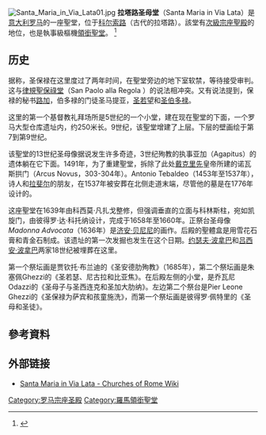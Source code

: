 [[Image:Santa_Maria_in_Via_Lata01.jpg|thumb]]
'''拉塔路圣母堂'''（Santa Maria in Via Lata）是[[意大利|意大利]][[罗马|罗马]]的一座聖堂，位于[[科尔索大道|科尔索路]]（古代的拉塔路）。該堂有[[宗座聖殿|次級宗座聖殿]]的地位，也是執事級樞機[[領銜聖堂|領銜聖堂]]。 <ref>{{cite web|title=Santa Maria in Via Lata (Cardinal Titular Church)|url=http://www.catholic-hierarchy.org/diocese/d1m09.html|publisher=Catholic-hierarchy.org|access-date=2012-09-18|archive-date=2020-12-04|archive-url=https://web.archive.org/web/20201204212043/https://www.catholic-hierarchy.org/diocese/d1m09.html|dead-url=no}}</ref>

==历史==
据称，圣保禄在这里度过了两年时间，在聖堂旁边的地下室软禁，等待接受审判。这与[[律規聖保祿堂|律規聖保祿堂]]（San Paolo alla Regola ）的说法相冲突。又有说法提到，保禄的秘书[[路加|路加]]，伯多禄的门徒圣马提亚，[[圣若望|圣若望]]和[[圣彼得|圣伯多禄]]。

这里的第一个基督教礼拜场所是5世纪的一个小堂，建在现在聖堂的下面，一个罗马大型仓库遗址内，约250米长。9世纪，该聖堂增建了上层。下层的壁画绘于第7到第9世纪。 

该聖堂的13世纪圣母像据说发生许多奇迹，3世纪殉教的执事亚加（Agapitus）的遗体躺在它下面。1491年，为了重建聖堂，拆除了此处[[戴克里先|戴克里先]]皇帝所建的诺瓦斯拱门（Arcus Novus，303-304年）。Antonio Tebaldeo（1453年至1537年），诗人和[[拉斐尔|拉斐尔]]的朋友，在1537年被安葬在北侧走道末端，尽管他的墓是在1776年设计的。
 
这座聖堂在1639年由科西莫·凡扎戈整修，但强调垂直的立面与科林斯柱，宛如凯旋门，由彼得罗·达·科托纳设计，完成于1658年至1660年。正祭台圣母像''Madonna Advocata''（1636年）是[[济安·贝尼尼|济安·贝尼尼]]的画作。后殿的聖體盒是用雪花石膏和青金石制成。该遗址的第一次发掘也发生在这个日期。[[约瑟夫·波拿巴|约瑟夫·波拿巴]]和[[吕西安·波拿巴|吕西安·波拿巴]]两家18世纪被埋葬在这里。

第一个祭坛画是贾钦托·布兰迪的《圣安德肋殉教》（1685年），第二个祭坛画是朱塞佩Ghezzi的《圣若瑟、尼古拉和比亚焦》。在后殿左侧的小堂，是乔瓦尼Odazzi的《圣母子与圣西连克和圣加大肋纳》。左边第二个祭台是Pier Leone Ghezzi的《圣保禄为萨宾和孩童施洗》，而第一个祭坛画是彼得罗·佩特里的《圣母和圣徒》。
==參考資料==
{{reflist}}

==外部链接==
*[http://romanchurches.wikia.com/wiki/Santa_Maria_in_Via_Lata Santa Maria in Via Lata - Churches of Rome Wiki] {{Wayback|url=http://romanchurches.wikia.com/wiki/Santa_Maria_in_Via_Lata |date=20180215023601 }}

{{coord|41.898154|N|12.481300|E|display=title}}

{{罗马宗座圣殿}}
{{罗马地标}}
[[Category:罗马宗座圣殿|Category:罗马宗座圣殿]]
[[Category:羅馬領銜聖堂|Category:羅馬領銜聖堂]]